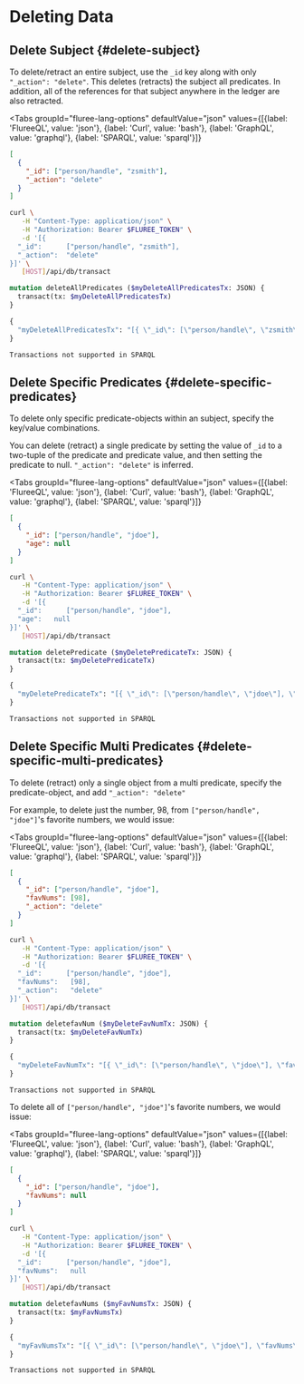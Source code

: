 
# Deleting Data

## Delete Subject {#delete-subject}

To delete/retract an entire subject, use the `_id` key along with only `"_action": "delete"`. This deletes (retracts) the subject all predicates. In addition, all of the references for that subject anywhere in the ledger are also retracted.

<Tabs
  groupId="fluree-lang-options"
  defaultValue="json"
  values={[{label: 'FlureeQL', value: 'json'},
  {label: 'Curl', value: 'bash'},
  {label: 'GraphQL', value: 'graphql'},
  {label: 'SPARQL', value: 'sparql'}]}
>
<TabItem value="json">

```json
[
  {
    "_id": ["person/handle", "zsmith"],
    "_action": "delete"
  }
]
```

</TabItem>

<TabItem value="bash">

```bash
curl \
   -H "Content-Type: application/json" \
   -H "Authorization: Bearer $FLUREE_TOKEN" \
   -d '[{
  "_id":      ["person/handle", "zsmith"],
  "_action":  "delete"
}]' \
   [HOST]/api/db/transact
```

</TabItem>

<TabItem value="graphql">

```graphql
mutation deleteAllPredicates ($myDeleteAllPredicatesTx: JSON) {
  transact(tx: $myDeleteAllPredicatesTx)
}

{
  "myDeleteAllPredicatesTx": "[{ \"_id\": [\"person/handle\", \"zsmith\"], \"_action\": \"delete\" }]"
}
```

</TabItem>

<TabItem value="sparql">

```sparql
Transactions not supported in SPARQL
```

</TabItem>
</Tabs>

## Delete Specific Predicates {#delete-specific-predicates}

To delete only specific predicate-objects within an subject, specify the key/value combinations.

You can delete (retract) a single predicate by setting the value of `_id` to a two-tuple of the predicate and predicate value, and then setting the predicate to null. `"_action": "delete"` is inferred.

<Tabs
  groupId="fluree-lang-options"
  defaultValue="json"
  values={[{label: 'FlureeQL', value: 'json'},
  {label: 'Curl', value: 'bash'},
  {label: 'GraphQL', value: 'graphql'},
  {label: 'SPARQL', value: 'sparql'}]}
>
<TabItem value="json">

```json
[
  {
    "_id": ["person/handle", "jdoe"],
    "age": null
  }
]
```

</TabItem>

<TabItem value="bash">

```bash
curl \
   -H "Content-Type: application/json" \
   -H "Authorization: Bearer $FLUREE_TOKEN" \
   -d '[{
  "_id":      ["person/handle", "jdoe"],
  "age":   null
}]' \
   [HOST]/api/db/transact
```

</TabItem>

<TabItem value="graphql">

```graphql
mutation deletePredicate ($myDeletePredicateTx: JSON) {
  transact(tx: $myDeletePredicateTx)
}

{
  "myDeletePredicateTx": "[{ \"_id\": [\"person/handle\", \"jdoe\"], \"age\": null }]"
}
```

</TabItem>

<TabItem value="sparql">

```sparql
Transactions not supported in SPARQL
```

</TabItem>
</Tabs>

## Delete Specific Multi Predicates {#delete-specific-multi-predicates}

To delete (retract) only a single object from a multi predicate, specify the predicate-object, and add `"_action": "delete"`

For example, to delete just the number, 98, from `["person/handle", "jdoe"]`'s favorite numbers, we would issue:

<Tabs
  groupId="fluree-lang-options"
  defaultValue="json"
  values={[{label: 'FlureeQL', value: 'json'},
  {label: 'Curl', value: 'bash'},
  {label: 'GraphQL', value: 'graphql'},
  {label: 'SPARQL', value: 'sparql'}]}
>
<TabItem value="json">

```json
[
  {
    "_id": ["person/handle", "jdoe"],
    "favNums": [98],
    "_action": "delete"
  }
]
```

</TabItem>

<TabItem value="bash">

```bash
curl \
   -H "Content-Type: application/json" \
   -H "Authorization: Bearer $FLUREE_TOKEN" \
   -d '[{
  "_id":      ["person/handle", "jdoe"],
  "favNums":   [98],
  "_action":   "delete"
}]' \
   [HOST]/api/db/transact
```

</TabItem>

<TabItem value="graphql">

```graphql
mutation deletefavNum ($myDeleteFavNumTx: JSON) {
  transact(tx: $myDeleteFavNumTx)
}

{
  "myDeleteFavNumTx": "[{ \"_id\": [\"person/handle\", \"jdoe\"], \"favNum\": [98], \"_action\": \"delete\" }]"
}
```

</TabItem>

<TabItem value="sparql">

```sparql
Transactions not supported in SPARQL
```

</TabItem>
</Tabs>

To delete all of `["person/handle", "jdoe"]`'s favorite numbers, we would issue:

<Tabs
  groupId="fluree-lang-options"
  defaultValue="json"
  values={[{label: 'FlureeQL', value: 'json'},
  {label: 'Curl', value: 'bash'},
  {label: 'GraphQL', value: 'graphql'},
  {label: 'SPARQL', value: 'sparql'}]}
>
<TabItem value="json">

```json
[
  {
    "_id": ["person/handle", "jdoe"],
    "favNums": null
  }
]
```

</TabItem>

<TabItem value="bash">

```bash
curl \
   -H "Content-Type: application/json" \
   -H "Authorization: Bearer $FLUREE_TOKEN" \
   -d '[{
  "_id":      ["person/handle", "jdoe"],
  "favNums":   null
}]' \
   [HOST]/api/db/transact
```

</TabItem>

<TabItem value="graphql">

```graphql
mutation deletefavNums ($myFavNumsTx: JSON) {
  transact(tx: $myFavNumsTx)
}

{
  "myFavNumsTx": "[{ \"_id\": [\"person/handle\", \"jdoe\"], \"favNums\": null }]"
}
```

</TabItem>

<TabItem value="sparql">

```sparql
Transactions not supported in SPARQL
```

</TabItem>
</Tabs>
